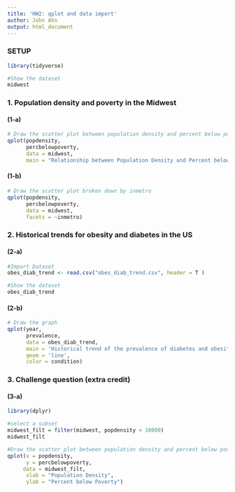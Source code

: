 ---
title: 'HW2: qplot and data import'
author: John Ahn
output: html_document
---
### SETUP
```{r}
library(tidyverse)

#Show the dataset
midwest
```

### 1. Population density and poverty in the Midwest


#### (1-a)


```{r}
# Draw the scatter plot between population density and percent below poverty
qplot(popdensity, 
      percbelowpoverty, 
      data = midwest,
      main = "Relationship between Population Density and Percent below Poverty")
```

#### (1-b)


```{r}

# Draw the scatter plot broken down by inmetro 
qplot(popdensity, 
      percbelowpoverty, 
      data = midwest, 
      facets = ~inmetro)

```

### 2. Historical trends for obesity and diabetes in the US


#### (2-a)


```{r}

#Import Dataset 
obes_diab_trend <- read.csv("obes_diab_trend.csv", header = T )

#Show the dataset
obes_diab_trend
```


#### (2-b)


```{r}
# Draw the graph
qplot(year, 
      prevalence, 
      data = obes_diab_trend,
      main = 'Historical trend of the prevalence of diabetes and obesity',
      geom = 'line',
      color = condition)
```

### 3. Challenge question (extra credit)


#### (3-a)


```{r}
library(dplyr)

#select a subset 
midwest_filt = filter(midwest, popdensity < 10000)
midwest_filt
```

```{r}
#Draw the scatter plot between population density and percent below poverty 
qplot(x = popdensity,
      y = percbelowpoverty,
     data = midwest_filt,
      xlab = "Population Density",
      ylab = "Percent below Poverty")
```

